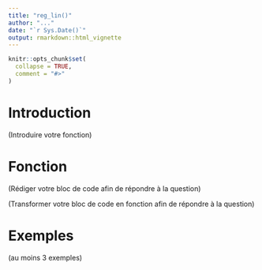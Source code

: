 ```yaml
---
title: "reg_lin()"
author: "..."
date: "`r Sys.Date()`"
output: rmarkdown::html_vignette
---
```


```r
knitr::opts_chunk$set(
  collapse = TRUE,
  comment = "#>"
)
```



# Introduction

(Introduire votre fonction)

# Fonction

(Rédiger votre bloc de code afin de répondre à la question)

(Transformer votre bloc de code en fonction afin de répondre à la question)

# Exemples

(au moins 3 exemples)
